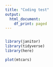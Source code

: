 ```yaml
---
title: "Coding test"
output:
  html_document:
    df_print: paged
---
```

```bash
```

```r
library(janitor)
library(tidyverse)
library(here)
```

```r
plot(mtcars)
```

